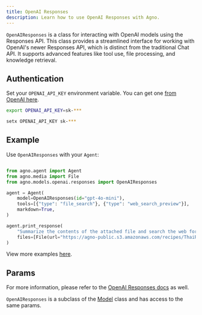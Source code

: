 ```yaml
---
title: OpenAI Responses
description: Learn how to use OpenAI Responses with Agno.
---
```


`OpenAIResponses` is a class for interacting with OpenAI models using the Responses API. This class provides a streamlined interface for working with OpenAI's newer Responses API, which is distinct from the traditional Chat API. It supports advanced features like tool use, file processing, and knowledge retrieval.

## Authentication

Set your `OPENAI_API_KEY` environment variable. You can get one [from OpenAI here](https://platform.openai.com/account/api-keys).

<CodeGroup>

```bash Mac
export OPENAI_API_KEY=sk-***
```

```bash Windows
setx OPENAI_API_KEY sk-***
```

</CodeGroup>

## Example

Use `OpenAIResponses` with your `Agent`:

<CodeGroup>

```python agent.py

from agno.agent import Agent
from agno.media import File
from agno.models.openai.responses import OpenAIResponses

agent = Agent(
    model=OpenAIResponses(id="gpt-4o-mini"),
    tools=[{"type": "file_search"}, {"type": "web_search_preview"}],
    markdown=True,
)

agent.print_response(
    "Summarize the contents of the attached file and search the web for more information.",
    files=[File(url="https://agno-public.s3.amazonaws.com/recipes/ThaiRecipes.pdf")],
)

```

</CodeGroup>

<Note> View more examples [here](../examples/models/openai/responses). </Note>

## Params

For more information, please refer to the [OpenAI Responses docs](https://platform.openai.com/docs/api-reference/responses) as well.

<Snippet file="model-openai-responses-params.mdx" />

`OpenAIResponses` is a subclass of the [Model](/reference/models/model) class and has access to the same params.

